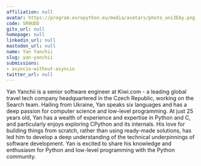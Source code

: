 ```yaml
---
affiliation: null
avatar: https://program.europython.eu/media/avatars/photo_ani3EAy.png
code: SR9UDD
gitx_url: null
homepage: null
linkedin_url: null
mastodon_url: null
name: Yan Yanchii
slug: yan-yanchii
submissions:
- asyncio-without-asyncio
twitter_url: null
---
```


Yan Yanchii is a senior software engineer at Kiwi.com - a leading global travel tech company headquartered in the Czech Republic, working on the Search team. Hailing from Ukraine, Yan speaks six languages and has a deep passion for computer science and low-level programming. At just 25 years old, Yan has a wealth of experience and expertise in Python and C, and particularly enjoys exploring CPython and its internals. His love for building things from scratch, rather than using ready-made solutions, has led him to develop a deep understanding of the technical underpinnings of software development. Yan is excited to share his knowledge and enthusiasm for Python and low-level programming with the Python community.
